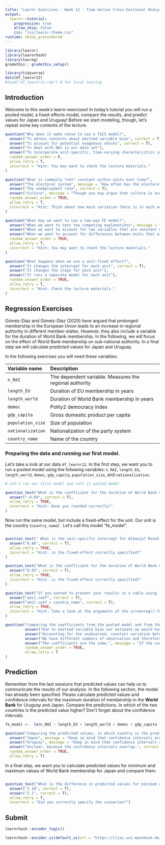```yaml
---
title: "Learnr Exercises - Week 12 - Time-Series Cross-Sectional Analysis"
output: 
  learnr::tutorial:
    progressive: true
    allow_skip: false
    css: "css/learnr-theme.css"
runtime: shiny_prerendered
---
```


```r
library(learnr)
library(learnrhash)
library(texreg)
gradethis:: gradethis_setup()

library(tidyverse)
data(df_learnr12)
#load("df_learnr12.rda") # for local testing
```


## Introduction

Welcome to this week's learnr-exercises! In today's tutorial you will run a pooled model, a fixed-effects model, compare the results, and predict values for Japan and Uruguay! Before we start modeling, though, let's repeat some key contents of the lecture. 

```r
question("Why does it make sense to use a TSCS model?",
  answer("To adress concerns about omitted variable bias", correct = T),
  answer("To account for potential exogenous shocks", correct = T),
  answer("To deal with NAs in our data set"),
  answer("To incorporate unit-specific, time-varying characteristics in our model"),
  random_answer_order = F,
  allow_retry = T,
  incorrect = "Hint: You may want to check the lecture materials."
)
```

```r
question("What is commonly *not* constant within units over time?",
  answer("The electoral system", message = "How often has the electoral system in your home-country changed in your lifetime?"),
  answer("The unemployment rate", correct = T),
  answer("Culture", message = "Though you may argue that culture is everchanging and subject to the understanding of the individual, for an FE-regression we may assume that it is somewhat constant over time."),
  random_answer_order = TRUE,
  allow_retry = T,
  incorrect = "Hint: Think about how much variation there is in each answer option."
)
```

```r
question("When may we want to use a two-way FE model?",
  answer("When we want to test two competing explanations", message = "We can do this with or without a fixed effect!"),
  answer("When we want to account for two variables that are constant over time", message = "Two variables that are constant over time, but differ from unit to unit would be covered with a unit-fixed effect."),
  answer("When we want to account for differences between units that are constant over time and for exogenous shocks that affect all units simultaneously", correct = T),
  random_answer_order = TRUE,
  allow_retry = T,
  incorrect = "Hint: You may want to check the lecture materials."
)
```

```r
question("What happens when we use a unit-fixed effect?",
  answer("It changes the intercept for each unit", correct = T),
  answer("It changes the slope for each unit"),
  answer("It runs a separate model for each unit"),
  random_answer_order = TRUE,
  allow_retry = T,
  incorrect = "Hint: Check the lecture materials."
)
```


## Regression Exercises

Góméz-Díaz and Góméz-Díaz (2020) have argued that prolonged membership in the European Union leads to an increase in regional authority in different member-states. However, they also include a variable for the duration of World Bank membership. In the following, we will focus on the effect of World Bank membership on sub-national authority. In a final step we will calculate predicted values for Japan and Uruguay.

In the following exercises you will need these variables:

| Variable name |  Description
|:--------------|:-------------
| `n_RAI` | The dependent variable. Measures the regional authority
| `length_EU` |  Duration of EU membership in years
| `length_world` | Duration of World Bank membership in years
| `democ` | Polity2 democracy index
| `gdp_capita` | Gross domestic product per capita
| `population_size` | Size of population
| `nationalization` | Nationalization of the party system
| `country_name` | Name of the country


### Preparing the data and running our first model.


Let's take a look at our data `df_learnr12`. In the first step, we want you to run a pooled model using the following variables: `n_RAI`, `length_EU`, `length_world`, `democ`, `gdp_capita`, `population_size`, and `nationalization`.


```r
# Let's run our first model and call it pooled_model

```

```r
question_text("What is the coefficient for the duration of World Bank membership (`length_world`) in the pooled model? Round the coefficient to two digits after the decimal.",
  answer("-0.04", correct = T),
  allow_retry = TRUE,
  incorrect = "Hint: Have you rounded correctly?"
)
```


Now run the same model, but include a fixed-effect for the unit. Our unit is the country (`country_name`)`. Let's call this model "fe_model".
```r

```


```r
question_text(" What is the unit-specific intercept for Albania? Round the coefficient to two digits after the decimal.",
  answer("0.86", correct = T),
  allow_retry = TRUE,
  incorrect = "Hint: is the fixed-effect correctly specified?"
)
```

```r
question_text("What is the coefficient for the duration of World Bank membership  (`length_world`) in the fixed-effects model? Round the coefficient to two digits after the decimal.",
  answer("0.03", correct = T),
  allow_retry = TRUE,
  incorrect = "Hint: is the fixed-effect correctly specified?"
)
```



```r
question_text("If you wanted to present your results in a table using `screenreg()`, but wanted to exclude the country FE's from the table, what argument would you use?",
  answer("omit.coef", correct = T),
  answer("omit.coef = country_name", correct = T),
  allow_retry = TRUE,
  incorrect = "Hint: Take a look at the arguments of the screenreg()-function."
)
```


```r
question("Comparing the coefficients from the pooled model and from the FE model, what do you conclude?",
         answer("Due to omitted variable bias our estimate we would have expected a negative relationship between the duration of World Bank membership. After accounting for the unobserved, constant variation between countries, we were able to show that the relationship is, in fact, positive and statistically significant.", correct = T),
         answer("Accounting for the unobserved, constant variation between countries has shown that there is no effect of World Bank membership on regional authority"),
         answer("We have different numbers of observation and therefore the coefficients differ.", message = "Take a look at the number of observations included in each model. Are they the same or do they differ?"),
         answer("The coefficients are the same.", message = "If the coefficients are the same, you may want to retrace your steps and check your code whether there is an error."),
         random_answer_order = TRUE,
         allow_retry = T
)
```

## Prediction

Remember from the last sessions that predicted values can help us to communicate the results of our analysis. In the following section, the model has already been specified. Please calculate predicted values and confidence intervals for the maximum duration of membership in the **World Bank** for Uruguay and Japan. Compare the predictions. In which of the two countries is the predicted value higher? Don't forget about the confidence intervals.




```r
fe_model <-  lm(n_RAI ~ length_EU + length_world + democ + gdp_capita + population_size + nationalization + country_name-1, data = df_learnr12)

```

```r
question("Comparing the predicted values, in which country is the prediction for sub-national authority higher?",
  answer("Japan", message = "Keep in mind that confidence intervals are important!"),
  answer("Uruguay", message = "Keep in mind that confidence intervals are important!"),
  answer("Unclear, because the confidence intervals overlap.", correct = T),
  random_answer_order = TRUE,
  allow_retry = T)
```

In a final step, we want you to calculate predicted values for minimum and maximum values of World Bank membership for Japan and compare them.


```r


```

```r
question_text("What is the difference in predicted values for minimum and maximum World Bank membership for Japan? Round to two digits after the decimal",
  answer("2.10", correct = T),
  answer("2.1", correct = T),
  allow_retry = T,
  incorrect = "Did you correctly specify the scenarios?")
```



## Submit

```r
learnrhash::encoder_logic()
```

```r
learnrhash::encoder_ui(default_ui(url = "https://ilias.uni-mannheim.de/goto.php?target=svy_1143080&client_id=ILIAS"))
```